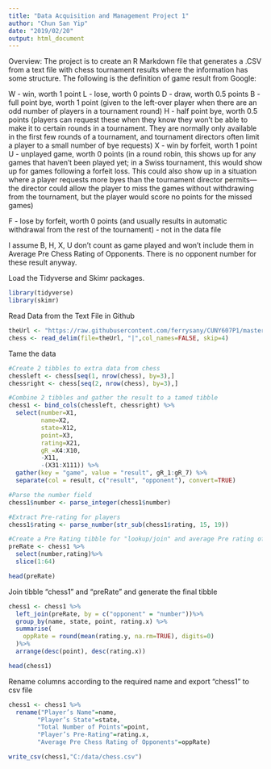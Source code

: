 ---
title: "Data Acquisition and Management Project 1"
author: "Chun San Yip"
date: "2019/02/20"
output: html_document
---

Overview:
The project is to create an R Markdown file that generates a .CSV from a text file with chess tournament results where the information has some structure. 
The following is the definition of game result from Google:

W - win, worth 1 point
L - lose, worth 0 points
D - draw, worth 0.5 points
B - full point bye, worth 1 point (given to the left-over player when there are an odd number of players in a tournament round)
H - half point bye, worth 0.5 points (players can request these when they know they won't be able to make it to certain rounds in a tournament. They are normally only available in the first few rounds of a tournament, and tournament directors often limit a player to a small number of bye requests)
X - win by forfeit, worth 1 point
U - unplayed game, worth 0 points (in a round robin, this shows up for any games that haven't been played yet; in a Swiss tournament, this would show up for games following a forfeit loss. This could also show up in a situation where a player requests more byes than the tournament director permits—the director could allow the player to miss the games without withdrawing from the tournament, but the player would score no points for the missed games)

F - lose by forfeit, worth 0 points (and usually results in automatic withdrawal from the rest of the tournament) - not in the data file

I assume B, H, X, U don't count as game played and won't include them in Average Pre Chess Rating of Opponents. There is no opponent number for these result anyway.  

Load the Tidyverse and Skimr packages.
```{r message=FALSE, warning=FALSE}
library(tidyverse)
library(skimr)
```

Read Data from the Text File in Github
```{r message=FALSE, warning=FALSE}
theUrl <- "https://raw.githubusercontent.com/ferrysany/CUNY607P1/master/tournamentinfo.txt"
chess <- read_delim(file=theUrl, "|",col_names=FALSE, skip=4)
```

Tame the data
```{r}
#Create 2 tibbles to extra data from chess 
chessleft <- chess[seq(1, nrow(chess), by=3),] 
chessright <- chess[seq(2, nrow(chess), by=3),]

#Combine 2 tibbles and gather the result to a tamed tibble
chess1 <- bind_cols(chessleft, chessright) %>%
  select(number=X1,
         name=X2,
         state=X12,
         point=X3, 
         rating=X21,
         gR_=X4:X10,
         -X11, 
         -(X31:X111)) %>%
  gather(key = "game", value = "result", gR_1:gR_7) %>%
  separate(col = result, c("result", "opponent"), convert=TRUE)

#Parse the number field 
chess1$number <- parse_integer(chess1$number)

#Extract Pre-rating for players
chess1$rating <- parse_number(str_sub(chess1$rating, 15, 19))

#Create a Pre Rating tibble for "lookup/join" and average Pre rating of opponents
preRate <- chess1 %>%
  select(number,rating)%>%
  slice(1:64)

head(preRate)
```

Join tibble "chess1" and "preRate" and generate the final tibble
```{r}
chess1 <- chess1 %>%
  left_join(preRate, by = c("opponent" = "number"))%>%
  group_by(name, state, point, rating.x) %>%
  summarise(
    oppRate = round(mean(rating.y, na.rm=TRUE), digits=0)
  )%>%
  arrange(desc(point), desc(rating.x))

head(chess1)
```

Rename columns according to the required name and export "chess1" to csv file
```{r}
chess1 <- chess1 %>%
  rename("Player’s Name"=name,
        "Player’s State"=state,
        "Total Number of Points"=point,
        "Player’s Pre-Rating"=rating.x,
        "Average Pre Chess Rating of Opponents"=oppRate)

write_csv(chess1,"C:/data/chess.csv")

```


